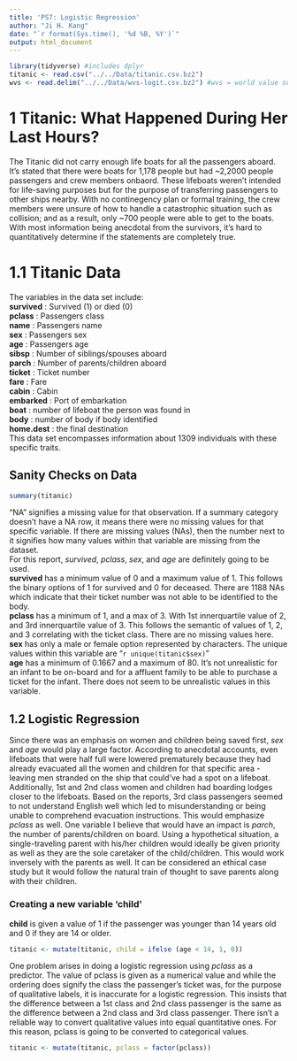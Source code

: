 ```yaml
---
title: 'PS7: Logistic Regression'
author: "Ji H. Kang"
date: "`r format(Sys.time(), '%d %B, %Y')`"
output: html_document
---
```


```r
library(tidyverse) #includes dplyr
titanic <- read.csv("../../Data/titanic.csv.bz2")
wvs <- read.delim("../../Data/wvs-logit.csv.bz2") #wvs = world value survey
```

# 1 Titanic: What Happened During Her Last Hours? 
The Titanic did not carry enough life boats for all the passengers aboard. It's stated that there were boats for 1,178 people but had ~2,2000 people passengers and crew members onbaord. These lifeboats weren't intended for life-saving purposes but for the purpose of transferring passengers to other ships nearby. With no continegency plan or formal training, the crew members were unsure of how to handle a catastrophic situation such as collision; and as a result, only ~700 people were able to get to the boats. With most information being anecdotal from the survivors, it's hard to quantitatively determine if the statements are completely true. 

# 1.1 Titanic Data 
The variables in the data set include:\
**survived** : Survived (1) or died (0)\
**pclass** : Passengers class\
**name** : Passengers name\
**sex** : Passengers sex\
**age** : Passengers age\
**sibsp** : Number of siblings/spouses aboard\
**parch** : Number of parents/children aboard\
**ticket** : Ticket number\
**fare** : Fare\
**cabin** : Cabin\
**embarked** : Port of embarkation\
**boat** : number of lifeboat the person was found in\
**body** : number of body if body identified\
**home.dest** : the final destination\
This data set encompasses information about 1309 individuals with these specific traits.

## Sanity Checks on Data 
```r
summary(titanic)
```
"NA" signifies a missing value for that observation. If a summary category doesn't have a NA row, it means there were no missing values for that specific variable. If there are missing values (NAs), then the number next to it signifies how many values within that variable are missing from the dataset.\
For this report, *survived*, *pclass*, *sex*, and *age* are definitely going to be used.\
**survived** has a minimum value of 0 and a maximum value of 1. This follows the binary options of 1 for survived and 0 for deceased. There are 1188 NAs which indicate that their ticket number was not able to be identified to the body.\
**pclass** has a minimum of 1, and a max of 3. With 1st innerquartile value of 2, and 3rd innerquartile value of 3. This follows the semantic of values of 1, 2, and 3 correlating with the ticket class. There are no missing values here.\
**sex** has only a male or female option represented by characters. The unique values within this variable are "`r unique(titanic$sex)`"\
**age** has a minimum of 0.1667 and a maximum of 80. It's not unrealistic for an infant to be on-board and for a affluent family to be able to purchase a ticket for the infant. There does not seem to be unrealistic values in this variable.\

## 1.2 Logistic Regression 
Since there was an emphasis on women and children being saved first, _sex_ and _age_ would play a large factor. According to anecdotal accounts, even lifeboats that were half full were lowered prematurely because they had already evacuated all the women and children for that specific area - leaving men stranded on the ship that could've had a spot on a lifeboat. Additionally, 1st and 2nd class women and children had boarding lodges closer to the lifeboats. Based on the reports, 3rd class passengers seemed to not understand English well which led to misunderstanding or being unable to comprehend evacuation instructions. This would emphasize _pclass_ as well. One variable I believe that would have an impact is _parch_, the number of parents/children on board. Using a hypothetical situation, a single-traveling parent with his/her children would ideally be given priority as well as they are the sole caretaker of the child/children. This would work inversely with the parents as well. It can be considered an ethical case study but it would follow the natural train of thought to save parents along with their children.\

### Creating a new variable 'child'
**child** is given a value of 1 if the passenger was younger than 14 years old and 0 if they are 14 or older.
```r
titanic <- mutate(titanic, child = ifelse (age < 14, 1, 0))
```
One problem arises in doing a logistic regression using _pclass_ as a predictor. The value of pclass is given as a numerical value and while the ordering does signify the class the passenger's ticket was, for the purpose of qualitative labels, it is inaccurate for a logistic regression. This insists that the difference between a 1st class and 2nd class passenger is the same as the difference between a 2nd class and 3rd class passenger. There isn't a reliable way to convert qualitative values into equal quantitative ones. For this reason, pclass is going to be converted to categorical values. 
```r
titanic <- mutate(titanic, pclass = factor(pclass))
```


